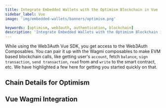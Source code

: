 ```yaml
---
title: Integrate Embedded Wallets with the Optimism Blockchain in Vue
sidebar_label: Vue
image: 'img/embedded-wallets/banners/optimism.png'

keywords: [optimism, web3auth, authentication, blockchain]
description: 'Integrate Embedded Wallets with the Optimism Blockchain in Vue | Embedded Wallets'
---
```



While using the Web3Auth Vue SDK, you get access to the Web3Auth Composables. You can pair it up with the Wagmi composables to make EVM based blockchain calls, like getting user's `account`, fetch `balance`, `sign transaction`, `send transaction`, `read` from and `write` to the smart contract, etc. We have highlighted a few here for getting you started quickly on that.

## Chain Details for Optimism

<ChainDetailsOptimism />

## Vue Wagmi Integration

<VueWagmiIntegration />
